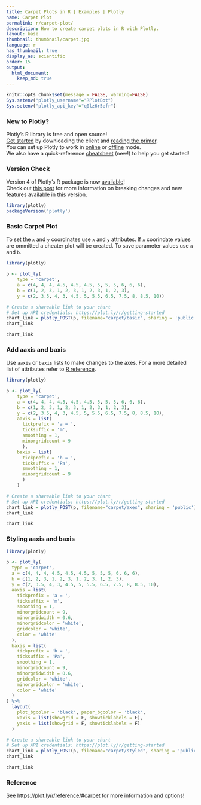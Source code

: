 ```yaml
---
title: Carpet Plots in R | Examples | Plotly
name: Carpet Plot
permalink: r/carpet-plot/
description: How to create carpet plots in R with Plotly.
layout: base
thumbnail: thumbnail/carpet.jpg
language: r
has_thumbnail: true
display_as: scientific
order: 15
output:
  html_document:
    keep_md: true
---
```


```r
knitr::opts_chunk$set(message = FALSE, warning=FALSE)
Sys.setenv("plotly_username"="RPlotBot")
Sys.setenv("plotly_api_key"="q0lz6r5efr")
```

### New to Plotly?

Plotly's R library is free and open source!<br>
[Get started](https://plot.ly/r/getting-started/) by downloading the client and [reading the primer](https://plot.ly/r/getting-started/).<br>
You can set up Plotly to work in [online](https://plot.ly/r/getting-started/#hosting-graphs-in-your-online-plotly-account) or [offline](https://plot.ly/r/offline/) mode.<br>
We also have a quick-reference [cheatsheet](https://images.plot.ly/plotly-documentation/images/r_cheat_sheet.pdf) (new!) to help you get started!

### Version Check

Version 4 of Plotly's R package is now [available](https://plot.ly/r/getting-started/#installation)!<br>
Check out [this post](http://moderndata.plot.ly/upgrading-to-plotly-4-0-and-above/) for more information on breaking changes and new features available in this version.
```r
library(plotly)
packageVersion('plotly')
```

### Basic Carpet Plot

To set the `x` and `y` coordinates use `x` and `y` attributes. If `x` coorindate values are ommitted a cheater plot will be created. To save parameter values use `a` and `b`.

```r
library(plotly)

p <- plot_ly(
    type = 'carpet',
    a = c(4, 4, 4, 4.5, 4.5, 4.5, 5, 5, 5, 6, 6, 6),
    b = c(1, 2, 3, 1, 2, 3, 1, 2, 3, 1, 2, 3),
    y = c(2, 3.5, 4, 3, 4.5, 5, 5.5, 6.5, 7.5, 8, 8.5, 10))

# Create a shareable link to your chart
# Set up API credentials: https://plot.ly/r/getting-started
chart_link = plotly_POST(p, filename="carpet/basic", sharing = 'public')
chart_link
```

```r
chart_link
```

### Add aaxis and baxis

Use `aaxis` or `baxis` lists to make changes to the axes. For a more detailed list of attributes refer to [R reference](https://plot.ly/r/reference/#carpet-aaxis).

```r
library(plotly)

p <- plot_ly(
    type = 'carpet',
    a = c(4, 4, 4, 4.5, 4.5, 4.5, 5, 5, 5, 6, 6, 6),
    b = c(1, 2, 3, 1, 2, 3, 1, 2, 3, 1, 2, 3),
    y = c(2, 3.5, 4, 3, 4.5, 5, 5.5, 6.5, 7.5, 8, 8.5, 10),
    aaxis = list(
      tickprefix = 'a = ',
      ticksuffix = 'm',
      smoothing = 1,
      minorgridcount = 9
      ),
    baxis = list(
      tickprefix = 'b = ',
      ticksuffix = 'Pa',
      smoothing = 1,
      minorgridcount = 9
      )
    )

# Create a shareable link to your chart
# Set up API credentials: https://plot.ly/r/getting-started
chart_link = plotly_POST(p, filename="carpet/axes", sharing = 'public')
chart_link
```

```r
chart_link
```

### Styling aaxis and baxis

```r
library(plotly)

p <- plot_ly(
  type = 'carpet',
  a = c(4, 4, 4, 4.5, 4.5, 4.5, 5, 5, 5, 6, 6, 6),
  b = c(1, 2, 3, 1, 2, 3, 1, 2, 3, 1, 2, 3),
  y = c(2, 3.5, 4, 3, 4.5, 5, 5.5, 6.5, 7.5, 8, 8.5, 10),
  aaxis = list(
    tickprefix = 'a = ',
    ticksuffix = 'm',
    smoothing = 1,
    minorgridcount = 9,
    minorgridwidth = 0.6,
    minorgridcolor = 'white',
    gridcolor = 'white',
    color = 'white'
  ),
  baxis = list(
    tickprefix = 'b = ',
    ticksuffix = 'Pa',
    smoothing = 1,
    minorgridcount = 9,
    minorgridwidth = 0.6,
    gridcolor = 'white',
    minorgridcolor = 'white',
    color = 'white'
  )
) %>%
  layout(
    plot_bgcolor = 'black', paper_bgcolor = 'black',
    xaxis = list(showgrid = F, showticklabels = F),
    yaxis = list(showgrid = F, showticklabels = F)
  )

# Create a shareable link to your chart
# Set up API credentials: https://plot.ly/r/getting-started
chart_link = plotly_POST(p, filename="carpet/styled", sharing = 'public')
chart_link
```

```r
chart_link
```

### Reference

See [https://plot.ly/r/reference/#carpet](https://plot.ly/r/reference/#carpet) for more information and options!
